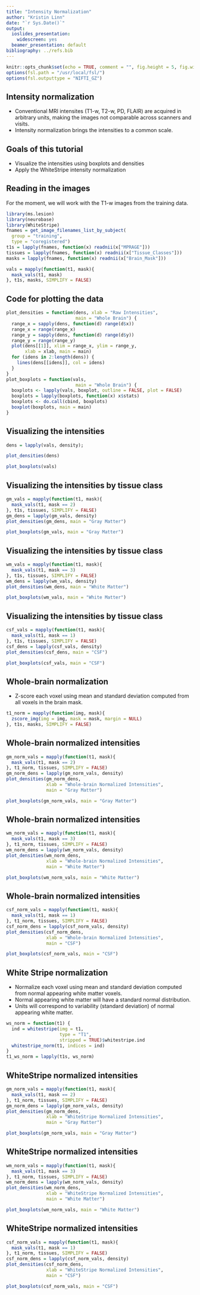 ```yaml
---
title: "Intensity Normalization"
author: "Kristin Linn"
date: "`r Sys.Date()`"
output:
  ioslides_presentation:
    widescreen: yes
  beamer_presentation: default    
bibliography: ../refs.bib      
---
```


```r
knitr::opts_chunk$set(echo = TRUE, comment = "", fig.height = 5, fig.width = 5)
options(fsl.path = "/usr/local/fsl/")
options(fsl.outputtype = "NIFTI_GZ")
```

## Intensity normalization
- Conventional MRI intensites (T1-w, T2-w, PD, FLAIR) are acquired in arbitrary units, making the images not comparable across scanners and visits. 
- Intensity normalization brings the intensities to a common scale.


## Goals of this tutorial
- Visualize the intensities using boxplots and densities
- Apply the WhiteStripe intensity normalization 


## Reading in the images
For the moment, we will work with the T1-w images from the training data.
```r
library(ms.lesion)
library(neurobase)
library(WhiteStripe)
fnames = get_image_filenames_list_by_subject(
  group = "training", 
  type = "coregistered")
t1s = lapply(fnames, function(x) readnii(x["MPRAGE"]))
tissues = lapply(fnames, function(x) readnii(x["Tissue_Classes"]))
masks = lapply(fnames, function(x) readnii(x["Brain_Mask"]))

vals = mapply(function(t1, mask){
  mask_vals(t1, mask)
}, t1s, masks, SIMPLIFY = FALSE)
```

## Code for plotting the data
```r
plot_densities = function(dens, xlab = "Raw Intensities", 
                          main = "Whole Brain") {
  range_x = sapply(dens, function(d) range(d$x))
  range_x = range(range_x)
  range_y = sapply(dens, function(d) range(d$y))
  range_y = range(range_y)
  plot(dens[[1]], xlim = range_x, ylim = range_y, 
       xlab = xlab, main = main)
  for (idens in 2:length(dens)) {
    lines(dens[[idens]], col = idens)
  }
}
plot_boxplots = function(vals, 
                          main = "Whole Brain") {
  boxplots <- lapply(vals, boxplot, outline = FALSE, plot = FALSE)
  boxplots = lapply(boxplots, function(x) x$stats)
  boxplots <- do.call(cbind, boxplots)
  boxplot(boxplots, main = main)
}
```

## Visualizing the intensities 

```r
dens = lapply(vals, density);
```
<div class="columns-2">
```r
plot_densities(dens)
```

```r
plot_boxplots(vals)
```
</div>

## Visualizing the intensities by tissue class

<div class="columns-2">
```r
gm_vals = mapply(function(t1, mask){
  mask_vals(t1, mask == 2)
}, t1s, tissues, SIMPLIFY = FALSE)
gm_dens = lapply(gm_vals, density)
plot_densities(gm_dens, main = "Gray Matter")
```

```r
plot_boxplots(gm_vals, main = "Gray Matter")
```
</div>

## Visualizing the intensities by tissue class

<div class="columns-2">

```r
wm_vals = mapply(function(t1, mask){
  mask_vals(t1, mask == 3)
}, t1s, tissues, SIMPLIFY = FALSE)
wm_dens = lapply(wm_vals, density)
plot_densities(wm_dens, main = "White Matter")
```

```r
plot_boxplots(wm_vals, main = "White Matter")
```
</div>

## Visualizing the intensities by tissue class
<div class="columns-2">

```r
csf_vals = mapply(function(t1, mask){
  mask_vals(t1, mask == 1)
}, t1s, tissues, SIMPLIFY = FALSE)
csf_dens = lapply(csf_vals, density)
plot_densities(csf_dens, main = "CSF")
```

```r
plot_boxplots(csf_vals, main = "CSF")
```
</div>

## Whole-brain normalization

- Z-score each voxel using mean and standard deviation computed from all voxels in the brain mask.
```r
t1_norm = mapply(function(img, mask){
  zscore_img(img = img, mask = mask, margin = NULL)
}, t1s, masks, SIMPLIFY = FALSE)
```

## Whole-brain normalized intensities

<div class="columns-2">
```r
gm_norm_vals = mapply(function(t1, mask){
  mask_vals(t1, mask == 2)
}, t1_norm, tissues, SIMPLIFY = FALSE)
gm_norm_dens = lapply(gm_norm_vals, density)
plot_densities(gm_norm_dens, 
               xlab = "Whole-brain Normalized Intensities", 
               main = "Gray Matter")
```

```r
plot_boxplots(gm_norm_vals, main = "Gray Matter")
```
</div>


## Whole-brain normalized intensities

<div class="columns-2">
```r
wm_norm_vals = mapply(function(t1, mask){
  mask_vals(t1, mask == 3)
}, t1_norm, tissues, SIMPLIFY = FALSE)
wm_norm_dens = lapply(wm_norm_vals, density)
plot_densities(wm_norm_dens, 
               xlab = "Whole-brain Normalized Intensities", 
               main = "White Matter")
```

```r
plot_boxplots(wm_norm_vals, main = "White Matter")
```
</div>

## Whole-brain normalized intensities

<div class="columns-2">
```r
csf_norm_vals = mapply(function(t1, mask){
  mask_vals(t1, mask == 1)
}, t1_norm, tissues, SIMPLIFY = FALSE)
csf_norm_dens = lapply(csf_norm_vals, density)
plot_densities(csf_norm_dens, 
               xlab = "Whole-brain Normalized Intensities", 
               main = "CSF")
```

```r
plot_boxplots(csf_norm_vals, main = "CSF")
```
</div>

## White Stripe normalization
- Normalize each voxel using mean and standard deviation computed from normal appearing white matter voxels.
- Normal appearing white matter will have a standard normal distribution.
- Units will correspond to variability (standard deviation) of normal appearing white matter.

```r
ws_norm = function(t1) {
  ind = whitestripe(img = t1,
                    type = "T1", 
                    stripped = TRUE)$whitestripe.ind
  whitestripe_norm(t1, indices = ind)
}
t1_ws_norm = lapply(t1s, ws_norm)
```

## WhiteStripe normalized intensities

<div class="columns-2">
```r
gm_norm_vals = mapply(function(t1, mask){
  mask_vals(t1, mask == 2)
}, t1_norm, tissues, SIMPLIFY = FALSE)
gm_norm_dens = lapply(gm_norm_vals, density)
plot_densities(gm_norm_dens, 
               xlab = "WhiteStripe Normalized Intensities", 
               main = "Gray Matter")
```

```r
plot_boxplots(gm_norm_vals, main = "Gray Matter")
```
</div>

## WhiteStripe normalized intensities

<div class="columns-2">

```r
wm_norm_vals = mapply(function(t1, mask){
  mask_vals(t1, mask == 3)
}, t1_norm, tissues, SIMPLIFY = FALSE)
wm_norm_dens = lapply(wm_norm_vals, density)
plot_densities(wm_norm_dens, 
               xlab = "WhiteStripe Normalized Intensities", 
               main = "White Matter")
```

```r
plot_boxplots(wm_norm_vals, main = "White Matter")
```
</div>


## WhiteStripe normalized intensities

<div class="columns-2">
```r
csf_norm_vals = mapply(function(t1, mask){
  mask_vals(t1, mask == 1)
}, t1_norm, tissues, SIMPLIFY = FALSE)
csf_norm_dens = lapply(csf_norm_vals, density)
plot_densities(csf_norm_dens, 
               xlab = "WhiteStripe Normalized Intensities", 
               main = "CSF")
```

```r
plot_boxplots(csf_norm_vals, main = "CSF")
```
</div>


<!-- ## Intensity normalization with RAVEL -->

<!-- - WhiteStripe is great, it normalized the WM intensities across samples -->
<!-- - Grey matter (GM) and cerebrospinal fluid (CSF) intensites are still not comparable -->
<!-- - RAVEL extends WhiteStripe to make intensites comparable across subjects for all tissues -->









